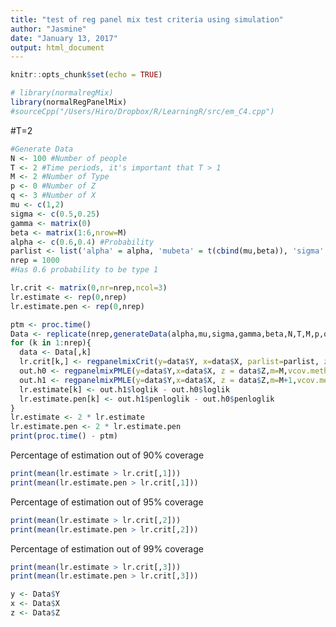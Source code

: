 ```yaml
---
title: "test of reg panel mix test criteria using simulation"
author: "Jasmine"
date: "January 13, 2017"
output: html_document
---
```


```r
knitr::opts_chunk$set(echo = TRUE)
```

```r
# library(normalregMix)
library(normalRegPanelMix)
#sourceCpp("/Users/Hiro/Dropbox/R/LearningR/src/em_C4.cpp") 
```

#T=2


```r
#Generate Data
N <- 100 #Number of people
T <- 2 #Time periods, it's important that T > 1
M <- 2 #Number of Type
p <- 0 #Number of Z
q <- 3 #Number of X
mu <- c(1,2)
sigma <- c(0.5,0.25)
gamma <- matrix(0)
beta <- matrix(1:6,nrow=M)
alpha <- c(0.6,0.4) #Probability
parlist <- list('alpha' = alpha, 'mubeta' = t(cbind(mu,beta)), 'sigma' = sigma, 'gam' = gamma)
nrep = 1000
#Has 0.6 probability to be type 1
```

```r
lr.crit <- matrix(0,nr=nrep,ncol=3)
lr.estimate <- rep(0,nrep)
lr.estimate.pen <- rep(0,nrep)
```

```r
ptm <- proc.time()
Data <- replicate(nrep,generateData(alpha,mu,sigma,gamma,beta,N,T,M,p,q))
for (k in 1:nrep){
  data <- Data[,k]
  lr.crit[k,] <- regpanelmixCrit(y=data$Y, x=data$X, parlist=parlist, z = data$Z,parallel = FALSE)$crit
  out.h0 <- regpanelmixPMLE(y=data$Y,x=data$X, z = data$Z,m=M,vcov.method = "none")
  out.h1 <- regpanelmixPMLE(y=data$Y,x=data$X, z = data$Z,m=M+1,vcov.method = "none")
  lr.estimate[k] <- out.h1$loglik - out.h0$loglik
  lr.estimate.pen[k] <- out.h1$penloglik - out.h0$penloglik
}
lr.estimate <- 2 * lr.estimate
lr.estimate.pen <- 2 * lr.estimate.pen
print(proc.time() - ptm)
```

Percentage of estimation out of 90% coverage
```r
print(mean(lr.estimate > lr.crit[,1]))
print(mean(lr.estimate.pen > lr.crit[,1]))
```
Percentage of estimation out of 95% coverage
```r
print(mean(lr.estimate > lr.crit[,2]))
print(mean(lr.estimate.pen > lr.crit[,2]))
```

Percentage of estimation out of 99% coverage
```r
print(mean(lr.estimate > lr.crit[,3]))
print(mean(lr.estimate.pen > lr.crit[,3]))
```


```r
y <- Data$Y
x <- Data$X
z <- Data$Z
```
